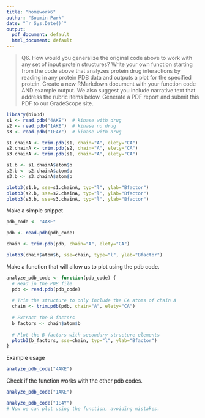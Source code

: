 ```yaml
---
title: "homework6"
author: "Soomin Park"
date: "`r Sys.Date()`"
output:
  pdf_document: default
  html_document: default
---
```

> Q6. How would you generalize the original code above to work with any set of input protein structures? Write your own function starting from the code above that analyzes protein drug interactions by reading in any protein PDB data and outputs a plot for the specified protein. Create a new RMarkdown document with your function code AND example output. We also suggest you include narrative text that address the rubric items below. Generate a PDF report and submit this PDF to our GradeScope site.

```r
library(bio3d)
s1 <- read.pdb("4AKE")  # kinase with drug
s2 <- read.pdb("1AKE")  # kinase no drug
s3 <- read.pdb("1E4Y")  # kinase with drug

s1.chainA <- trim.pdb(s1, chain="A", elety="CA")
s2.chainA <- trim.pdb(s2, chain="A", elety="CA")
s3.chainA <- trim.pdb(s1, chain="A", elety="CA")

s1.b <- s1.chainA$atom$b
s2.b <- s2.chainA$atom$b
s3.b <- s3.chainA$atom$b

plotb3(s1.b, sse=s1.chainA, typ="l", ylab="Bfactor")
plotb3(s2.b, sse=s2.chainA, typ="l", ylab="Bfactor")
plotb3(s3.b, sse=s3.chainA, typ="l", ylab="Bfactor")
```

Make a simple snippet
```r
pdb_code <- "4AKE"

pdb <- read.pdb(pdb_code)

chain <- trim.pdb(pdb, chain="A", elety="CA")

plotb3(chain$atom$b, sse=chain, type="l", ylab="Bfactor")
```

Make a function that will allow us to plot using the pdb code. 
```r
analyze_pdb_code <- function(pdb_code) {
  # Read in the PDB file
  pdb <- read.pdb(pdb_code)
  
  # Trim the structure to only include the CA atoms of chain A
  chain <- trim.pdb(pdb, chain="A", elety="CA")
  
  # Extract the B-factors
  b_factors <- chain$atom$b
  
  # Plot the B-factors with secondary structure elements
  plotb3(b_factors, sse=chain, typ="l", ylab="Bfactor")
}
```

Example usage
```r
analyze_pdb_code("4AKE")
```

Check if the function works with the other pdb codes.
```r
analyze_pdb_code("1AKE")

analyze_pdb_code("1E4Y")
# Now we can plot using the function, avoiding mistakes. 
```




